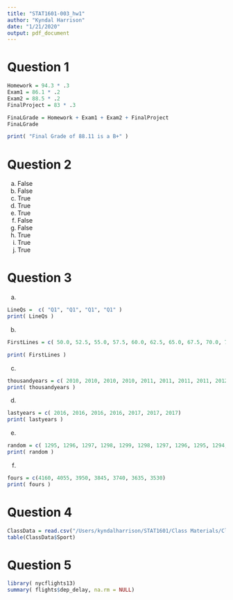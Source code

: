 ```yaml
---
title: "STAT1601-003_hw1"
author: "Kyndal Harrison"
date: "1/21/2020"
output: pdf_document
---
```


# Question 1

```r
Homework = 94.3 * .3
Exam1 = 86.1 * .2
Exam2 = 88.5 * .2
FinalProject = 83 * .3

FinaLGrade = Homework + Exam1 + Exam2 + FinalProject
FinaLGrade

print( "Final Grade of 88.11 is a B+" )
```



# Question 2

(a) False
(b) False
(c) True
(d) True
(e) True
(f) False
(g) False
(h) True
(i) True
(j) True




# Question 3

(a)
```r
LineQs =  c( "Q1", "Q1", "Q1", "Q1" )
print( LineQs )
```
(b)
```r
FirstLines = c( 50.0, 52.5, 55.0, 57.5, 60.0, 62.5, 65.0, 67.5, 70.0, 72.5, 75.0, 77.5, 80.0, 82.5, 85.0, 87.5, 90.0, 92.5, 95.0, 97.5, 100.0)

print( FirstLines )
```
(c)
```r
thousandyears = c( 2010, 2010, 2010, 2010, 2011, 2011, 2011, 2011, 2012, 2012, 2012, 2012, 2013, 2013, 2013, 2013, 2014, 2014, 2014, 2014, 2015, 2015, 2015, 2015, 2016, 2016, 2016, 2016, 2017, 2017, 2017, 2017) 
print( thousandyears )
```
(d)
```r
lastyears = c( 2016, 2016, 2016, 2016, 2017, 2017, 2017)
print( lastyears )
```
(e)
```r
random = c( 1295, 1296, 1297, 1298, 1299, 1298, 1297, 1296, 1295, 1294, 1293, 1292, 1291, 1290)
print( random )
```
(f)
```r
fours = c(4160, 4055, 3950, 3845, 3740, 3635, 3530)
print( fours )
```



# Question 4 
```r
ClassData = read.csv("/Users/kyndalharrison/STAT1601/Class Materials/ClassData.csv")
table(ClassData$Sport)
```



# Question 5
```r
library( nycflights13)
summary( flights$dep_delay, na.rm = NULL)

```

